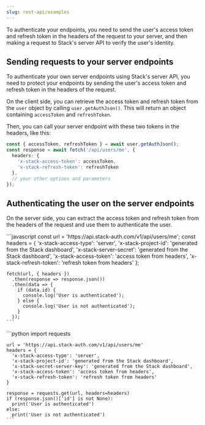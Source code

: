 ```yaml
---
slug: rest-api/examples
---
```


To authenticate your endpoints, you need to send the user's access token and refresh token in the headers of the request to your server, and then making a request to Stack's server API to verify the user's identity.

## Sending requests to your server endpoints

To authenticate your own server endpoints using Stack's server API, you need to protect your endpoints by sending the user's access token and refresh token in the headers of the request.

On the client side, you can retrieve the access token and refresh token from the `user` object by calling `user.getAuthJson()`. This will return an object containing `accessToken` and `refreshToken`.

Then, you can call your server endpoint with these two tokens in the headers, like this:

```typescript
const { accessToken, refreshToken } = await user.getAuthJson();
const response = await fetch('/api/users/me', {
  headers: {
    'x-stack-access-token': accessToken,
    'x-stack-refresh-token': refreshToken
  },
  // your other options and parameters
});
```

## Authenticating the user on the server endpoints

On the server side, you can extract the access token and refresh token from the headers of the request and use them to authenticate the user.

<Tabs>
  <Tab title="Node.js">
    ```javascript
    const url = 'https://api.stack-auth.com/v1/api/users/me';
    const headers = {
      'x-stack-access-type': 'server',
      'x-stack-project-id': 'generated from the Stack dashboard',
      'x-stack-server-secret': 'generated from the Stack dashboard',
      'x-stack-access-token': 'access token from headers',
      'x-stack-refresh-token': 'refresh token from headers'
    };

    fetch(url, { headers })
      .then(response => response.json())
      .then(data => {
        if (data.id) {
          console.log('User is authenticated');
        } else {
          console.log('User is not authenticated');
        }
      });
    ```
  </Tab>

  <Tab title="Python">
   ```python
    import requests

    url = 'https://api.stack-auth.com/v1/api/users/me'
    headers = {
      'x-stack-access-type': 'server',
      'x-stack-project-id': 'generated from the Stack dashboard',
      'x-stack-secret-server-key': 'generated from the Stack dashboard',
      'x-stack-access-token': 'access token from headers',
      'x-stack-refresh-token': 'refresh token from headers'
    }

    response = requests.get(url, headers=headers)
    if (response.json()['id'] is not None):
      print('User is authenticated')
    else:
      print('User is not authenticated')
    ```
  </Tab>
</Tabs>
